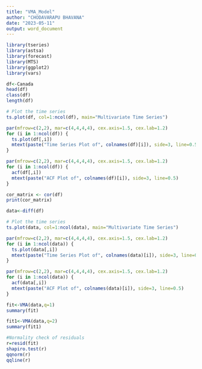 ---
title: "VMA_Model"
author: "CHODAVARAPU BHAVANA"
date: "2023-05-11"
output: word_document
---

```{r}
library(tseries)
library(astsa)
library(forecast)
library(MTS)
library(ggplot2)
library(vars)
```

```{r}
df<-Canada
head(df)
class(df)
length(df)
```



```{r}
# Plot the time series
ts.plot(df, col=1:ncol(df), main="Multivariate Time Series")

par(mfrow=c(2,2), mar=c(4,4,4,4), cex.axis=1.5, cex.lab=1.2)
for (i in 1:ncol(df)) {
  ts.plot(df[,i])
  mtext(paste("Time Series Plot of", colnames(df)[i]), side=3, line=0.5)
}

par(mfrow=c(2,2), mar=c(4,4,4,4), cex.axis=1.5, cex.lab=1.2)
for (i in 1:ncol(df)) {
  acf(df[,i])
  mtext(paste("ACF Plot of", colnames(df)[i]), side=3, line=0.5)
}
```
```{r}
cor_matrix <- cor(df)
print(cor_matrix)
```

```{r}
data<-diff(df)
```

```{r}
# Plot the time series
ts.plot(data, col=1:ncol(data), main="Multivariate Time Series")

par(mfrow=c(2,2), mar=c(4,4,4,4), cex.axis=1.5, cex.lab=1.2)
for (i in 1:ncol(data)) {
  ts.plot(data[,i])
  mtext(paste("Time Series Plot of", colnames(data)[i]), side=3, line=0.5)
}

par(mfrow=c(2,2), mar=c(4,4,4,4), cex.axis=1.5, cex.lab=1.2)
for (i in 1:ncol(data)) {
  acf(data[,i])
  mtext(paste("ACF Plot of", colnames(data)[i]), side=3, line=0.5)
}
```

```{r}
fit<-VMA(data,q=1)
summary(fit)
```
```{r}
fit1<-VMA(data,q=2)
summary(fit1)
```

```{r}
#Normality check of residuals
r=resid(fit)
shapiro.test(r)
qqnorm(r)
qqline(r)
```
